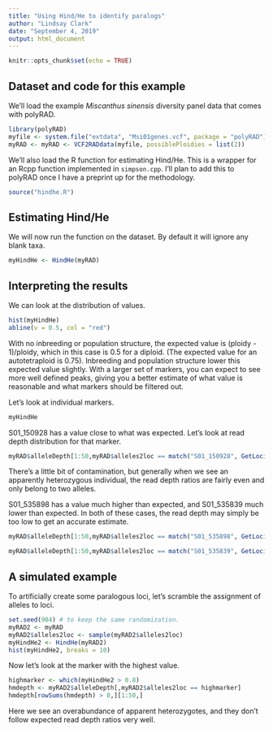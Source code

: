 ```yaml
---
title: "Using Hind/He to identify paralogs"
author: "Lindsay Clark"
date: "September 4, 2019"
output: html_document
---
```


```r
knitr::opts_chunk$set(echo = TRUE)
```

## Dataset and code for this example

We'll load the example *Miscanthus sinensis* diversity panel data that comes
with polyRAD.

```r
library(polyRAD)
myfile <- system.file("extdata", "Msi01genes.vcf", package = "polyRAD")
myRAD <- myRAD <- VCF2RADdata(myfile, possiblePloidies = list(2))
```

We'll also load the R function for estimating Hind/He.  This is a wrapper for
an Rcpp function implemented in `simpson.cpp`.  I'll plan to add this to polyRAD
once I have a preprint up for the methodology.

```r
source("hindhe.R")
```

## Estimating Hind/He

We will now run the function on the dataset.  By default it will ignore any
blank taxa.

```r
myHindHe <- HindHe(myRAD)
```

## Interpreting the results

We can look at the distribution of values.

```r
hist(myHindHe)
abline(v = 0.5, col = "red")
```

With no inbreeding or population structure, the expected value is 
(ploidy - 1)/ploidy, which in this case is 0.5 for a diploid.
(The expected value for an autotetraploid is 0.75).  Inbreeding and
population structure lower this expected value slightly.  With a larger
set of markers, you can expect to see more well defined peaks, giving you a
better estimate of what value is reasonable and what markers should be
filtered out.

Let's look at individual markers.

```r
myHindHe
```

S01_150928 has a value close to what was expected.  Let's look at read depth
distribution for that marker.

```r
myRAD$alleleDepth[1:50,myRAD$alleles2loc == match("S01_150928", GetLoci(myRAD))]
```

There's a little bit of contamination, but generally when we see an apparently
heterozygous individual, the read depth ratios are fairly even and only belong
to two alleles.

S01_535898 has a value much higher than expected, and S01_535839 much lower than
expected.  In both of these cases, the read depth may simply be too low to get
an accurate estimate.

```r
myRAD$alleleDepth[1:50,myRAD$alleles2loc == match("S01_535898", GetLoci(myRAD))]
```

```r
myRAD$alleleDepth[1:50,myRAD$alleles2loc == match("S01_535839", GetLoci(myRAD))]
```

## A simulated example

To artificially create some paralogous loci, let's scramble the assignment of
alleles to loci.

```r
set.seed(904) # to keep the same randomization.
myRAD2 <- myRAD
myRAD2$alleles2loc <- sample(myRAD2$alleles2loc)
myHindHe2 <- HindHe(myRAD2)
hist(myHindHe2, breaks = 10)
```

Now let's look at the marker with the highest value.

```r
highmarker <- which(myHindHe2 > 0.8)
hmdepth <- myRAD2$alleleDepth[,myRAD2$alleles2loc == highmarker]
hmdepth[rowSums(hmdepth) > 0,][1:50,]
```

Here we see an overabundance of apparent heterozygotes, and they don't follow
expected read depth ratios very well.
